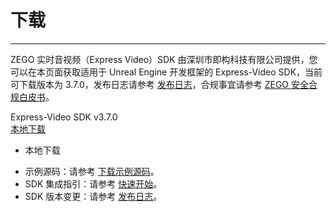 # 下载

- - -

ZEGO 实时音视频（Express Video）SDK 由深圳市即构科技有限公司提供，您可以在本页面获取适用于 Unreal Engine 开发框架的 Express-Video SDK，当前可下载版本为 3.7.0，发布日志请参考 [发布日志](!DownloadSDK/Release_Notes)，合规事宜请参考 [ZEGO 安全合规白皮书](#16142)。

<div class="sdk-download-wrapper download-area">
    <div class="sdk-download-item-wrapper">
      <div class="download-title">Express-Video SDK v3.7.0</div>
      <div class="download-selector">
        <div class="download-select-wrapper" style="padding-right: 0;">
          <a class="download-target-btn" href="javascript:void(0);">本地下载</a>
          <ul class="download-dropdown-list">
            <li data-href="https://storage.zego.im/express/unreal_engine/ZegoExpressUnrealEngine.zip"
              class="dropdown-option">
              本地下载
            </li>   
          </ul>  
        </div>   
      </div>
    </div>   
  </div>      
 

<div class="mk-hint">

- 示例源码：请参考 [下载示例源码](!DownloadDemo/DownloadDemo)。
- SDK 集成指引：请参考 [快速开始](!Integration/SDK_Integration)。
- SDK 版本变更：请参考 [发布日志](!DownLoadSDK/Release_Notes)。
</div>


<!-- Zego-Split-Line Do Not Remove Me -->
